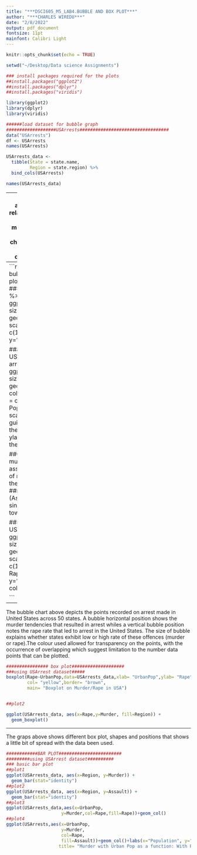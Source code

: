 ```yaml
---
title: "***DSCI605_M5_LAB4.BUBBLE AND BOX PLOT***"
author: "***CHARLES WIREDU***"
date: "2/8/2022"
output: pdf_document
fontsize: 11pt
mainfont: Calibri Light
---
```


```r
knitr::opts_chunk$set(echo = TRUE)
```

```r
setwd("~/Desktop/Data science Assignments")

### install packages required for the plots
##install.packages("ggplot2")
##install.packages("dplyr")
##install.packages("viridis")

library(ggplot2)
library(dplyr)
library(viridis)
```


```r
######load dataset for bubble graph
###################USArrests##################################
data("USArrests")
df <- USArrests
names(USArrests)

USArrests_data <- 
  tibble(State = state.name,
         Region = state.region) %>%
  bind_cols(USArrests)

names(USArrests_data)

```
---
The data set used is on the arrests in the United States in relation to 50 states. 
The data set has four variables namely, murder, assault, rape and urban pop. 
These variables were chosen because of their numeric description that will allow 
to demonstrate its  relationships.
---
```r
##############basic bubble plot######################
###PLOT1###
USArrests_data %>% 
  ggplot(aes(x=Assault,y=Murder, size=Rape)) +
  geom_point(alpha=0.6)+
  scale_size_continuous(range = c(1, 8))+
  labs(x="Assault", y="Murder", size="Rape")

##adding more features1
USArrests_data %>%
  arrange(desc(UrbanPop)) %>%
  ggplot(aes(x=Murder, y=Assault, size=Rape ,fill=Region)) +
  geom_point(alpha=0.5, shape=21, color="black") +
  scale_size(range = c(.1, 7), name="Urban Population ") +
  scale_fill_viridis(discrete=TRUE, guide=FALSE, option="A") +
  theme(legend.position="bottom")+
  ylab("Murder") +
  xlab("Assault") +
  theme(legend.position = "none")

##Graphs builds  bubble plot for murder and rape, murder and assault,couple with
##the display of rape, urban pop variable. From the graph there is a positive 
##relationship between x (Assault)and y (Murder) variable since all the 
## bubbles skew towards the right

###features 2 with title added
USArrests_data %>% 
  ggplot(aes(x=Rape,y=Murder, size=UrbanPop, color=Assault)) + 
  geom_point(alpha=0.8)+
  scale_size_continuous(range = c(1, 8))+
  labs(title="Bubble plot on Rape/Murder in Usa", x="Rape", y="Murder", size="UrbanPop", color="Assault")

```
---
The bubble chart above depicts the points recorded on arrest made in United 
States across 50 states. A bubble horizontal position shows the murder tendencies
that resulted in arrest whiles a vertical bubble position 
notes the rape rate that led to arrest in the United States. 
The size of bubble explains whether states exhibit low or high rate of these 
offences (murder or rape).The colour used allowed for transparency on the points,
with the occurrence of overlapping which suggest limitation to the number data 
points that can be plotted. 



```r
################ box plot####################
###using USArrest dataset#####
boxplot(Rape~UrbanPop,data=USArrests_data,xlab= "UrbanPop",ylab= "Rape",
        col= "yellow",border= "brown",
        main= "Boxplot on Murder/Rape in USA")


##plot2
```


```r
ggplot(USArrests_data, aes(x=Rape,y=Murder, fill=Region)) + 
  geom_boxplot()

```
---
The graps above shows different box plot, shapes and positions that shows a little bit of spread with the data been used. 
```r

############BAR PLOT########################
#########using USArrest dataset##########
### basic bar plot
##plot1
ggplot(USArrests_data, aes(x=Region, y=Murder)) +
  geom_bar(stat="identity")
##plot2
ggplot(USArrests_data, aes(x=Region, y=Assault)) +
  geom_bar(stat="identity")
##plot3
ggplot(USArrests_data,aes(x=UrbanPop,
                     y=Murder,col=Rape,fill=Rape))+geom_col()
##plot4
ggplot(USArrests,aes(x=UrbanPop,
                     y=Murder,
                     col=Rape,
                     fill=Assault))+geom_col()+labs(x="Population", y="Murder per 10,000",
                    title= "Murder with Urban Pop as a function: With Rape & Assault")

```

